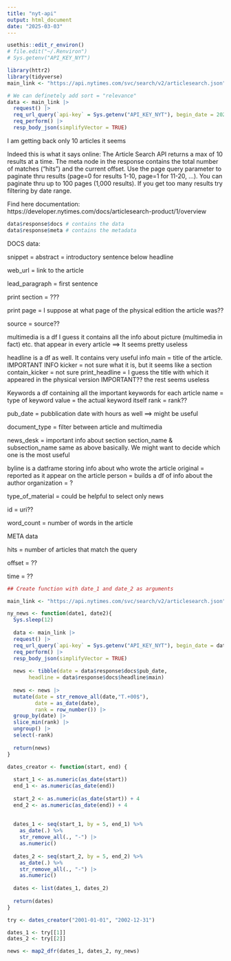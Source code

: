 ```yaml
---
title: "nyt-api"
output: html_document
date: "2025-03-03"
---
```


```r
usethis::edit_r_environ()
# file.edit("~/.Renviron")
# Sys.getenv("API_KEY_NYT")
```

```r
library(httr2)
library(tidyverse)
main_link <- "https://api.nytimes.com/svc/search/v2/articlesearch.json"

# We can definetely add sort = "relevance"
data <- main_link |> 
  request() |>
  req_url_query(`api-key` = Sys.getenv("API_KEY_NYT"), begin_date = 20200101, end_date = 20200131, fq = 'day_of_week: "Monday') |> 
  req_perform() |> 
  resp_body_json(simplifyVector = TRUE)
```

I am getting back only 10 articles it seems

Indeed this is what it says online:
The Article Search API returns a max of 10 results at a time. The meta node in the response contains the total number of matches ("hits") and the current offset. Use the page query parameter to paginate thru results (page=0 for results 1-10, page=1 for 11-20, ...). You can paginate thru up to 100 pages (1,000 results). If you get too many results try filtering by date range.

Find here documentation: https://developer.nytimes.com/docs/articlesearch-product/1/overview


```r
data$response$docs # contains the data
data$response$meta # contains the metadata
```

DOCS data:

snippet = abstract = introductory sentence below headline

web_url = link to the article

lead_paragraph = first sentence

print section = ???

print page = I suppose at what page of the physical edition the article was??

source = source??

multimedia is a df I guess it contains all the info about picture (multimedia in fact) etc. that appear in every article ==> It seems pretty useless

headline is a df as well. It contains very useful info
  main = title of the article. IMPORTANT INFO
  kicker = not sure what it is, but it seems like a section
  contain_kicker = not sure
  print_headline = I guess the title with which it appeared in the physical version IMPORTANT??
  the rest seems useless

Keywords a df containing all the important keywords for each article
  name = type of keyword
  value = the actual keyword itself
  rank = rank??
  
pub_date = pubblication date with hours as well ==> might be useful

document_type = filter between article and multimedia

news_desk = important info about section
section_name & subsection_name same as above basically. We might want to decide which one is the most useful

byline is a datframe storing info about who wrote the article
  original = reported as it appear on the article
  person = builds a df of info about the author
  organization = ?
  
type_of_material = could be helpful to select only news

id = uri??

word_count = number of words in the article



META data

hits = number of articles that match the query

offset = ??

time = ??



```r
## Create function with date_1 and date_2 as arguments

main_link <- "https://api.nytimes.com/svc/search/v2/articlesearch.json"

ny_news <- function(date1, date2){
  Sys.sleep(12)
  
  data <- main_link |> 
  request() |>
  req_url_query(`api-key` = Sys.getenv("API_KEY_NYT"), begin_date = date1, end_date = date2, fq = 'print_page:1 AND print_section:"A"', ) |> 
  req_perform() |> 
  resp_body_json(simplifyVector = TRUE)
  
  news <- tibble(date = data$response$docs$pub_date,
       headline = data$response$docs$headline$main)
  
  news <- news |> 
  mutate(date = str_remove_all(date,"T.+00$"),
         date = as_date(date),
         rank = row_number()) |> 
  group_by(date) |> 
  slice_min(rank) |> 
  ungroup() |> 
  select(-rank)
  
  return(news)
}

dates_creator <- function(start, end) {
  
  start_1 <- as.numeric(as_date(start))
  end_1 <- as.numeric(as_date(end))
  
  start_2 <- as.numeric(as_date(start)) + 4
  end_2 <- as.numeric(as_date(end)) + 4
  
  
  dates_1 <- seq(start_1, by = 5, end_1) %>%
    as_date(.) %>%
    str_remove_all(., "-") |> 
    as.numeric()
  
  dates_2 <- seq(start_2, by = 5, end_2) %>%
    as_date(.) %>%
    str_remove_all(., "-") |> 
    as.numeric()
  
  dates <- list(dates_1, dates_2)
  
  return(dates)
}

try <- dates_creator("2001-01-01", "2002-12-31")

dates_1 <- try[[1]]
dates_2 <- try[[2]]

news <- map2_dfr(dates_1, dates_2, ny_news)
  
  
```




